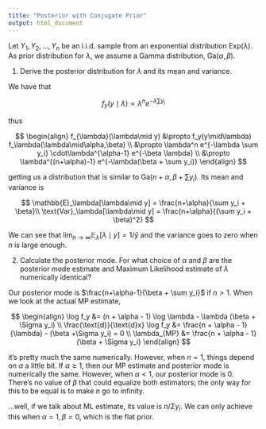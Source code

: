 ```yaml
---
title: "Posterior with Conjugate Prior"
output: html_document
---
```


Let $Y_1, Y_2, \ldots,Y_n$ be an i.i.d. sample from an exponential distribution $\text{Exp}(\lambda)$. As prior distribution for $\lambda$, we assume a Gamma distribution, $\text{Ga}(\alpha,\beta)$.

1.  Derive the posterior distribution for $\lambda$ and its mean and variance.

We have that

$$
f_y(y\mid\lambda) \propto \lambda^ne^{-\lambda\sum y_i}
$$

thus

$$
\begin{align}
f_{\lambda}(\lambda\mid y) &\propto f_y(y\mid\lambda) f_\lambda(\lambda\mid\alpha,\beta) \\
&\propto \lambda^n e^{-\lambda \sum y_i} \cdot\lambda^{\alpha-1} e^{-\beta \lambda} \\
&\propto \lambda^{(n+\alpha)-1} e^{-\lambda(\beta + \sum y_i)}
\end{align}
$$

getting us a distribution that is similar to $\text{Ga}(n+\alpha, \beta + \sum y_i)$. Its mean and variance is

$$
\mathbb{E}_\lambda[\lambda\mid y] = \frac{n+\alpha}{\sum y_i + \beta}\\
\text{Var}_\lambda[\lambda\mid y] = \frac{n+\alpha}{(\sum y_i + \beta)^2}
$$

We can see that $\lim_{n \to \infty} \mathbb{E}_\lambda [\lambda \mid y] = 1/\bar{y}$ and the variance goes to zero when $n$ is large enough.

2.  Calculate the posterior mode. For what choice of $\alpha$ and $\beta$ are the posterior mode estimate and Maximum Likelihood estimate of $\lambda$ numerically identical?

Our posterior mode is $\frac{n+\alpha-1}{\beta + \sum y_i}$ if $n>1$. When we look at the actual MP estimate,

$$
\begin{align}
\log f_y &= (n + \alpha - 1) \log \lambda - \lambda (\beta + \Sigma y_i) \\
\frac{\text{d}}{\text{d}x} \log f_y &= \frac{n + \alpha - 1}{\lambda} - (\beta +\Sigma y_i) = 0 \\
\lambda_{MP} &= \frac{n + \alpha - 1}{\beta + \Sigma y_i}
\end{align}
$$

it's pretty much the same numerically. However, when $n = 1$, things depend on $\alpha$ a little bit. If $\alpha \geq 1$, then our MP estimate and posterior mode is numerically the same. However, when $\alpha < 1$, our posterior mode is 0. There's no value of $\beta$ that could equalize both estimators; the only way for this to be equal is to make $n$ go to infinity.

...well, if we talk about ML estimate, its value is $n/\Sigma y_i$. We can only achieve this when $\alpha=1, \beta = 0$, which is the flat prior.
